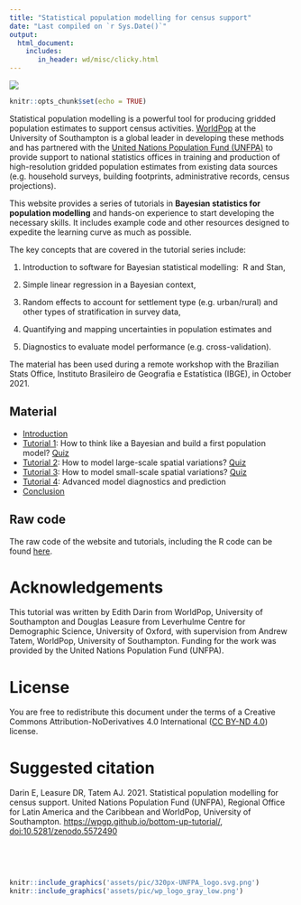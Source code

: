 ```yaml
---
title: "Statistical population modelling for census support"
date: "Last compiled on `r Sys.Date()`"
output: 
  html_document:
    includes:
       in_header: wd/misc/clicky.html
---
```


![](assets/pic/wp_logotype_gray_low.png)

```r
knitr::opts_chunk$set(echo = TRUE)
```

Statistical population modelling is a powerful tool for producing gridded population estimates to support census activities. [WorldPop](https://www.worldpop.org/) at the University of Southampton is a global leader in developing these methods and has partnered with the [United Nations Population Fund (UNFPA)](https://www.unfpa.org/) to provide support to national statistics offices in training and production of high-resolution gridded population estimates from existing data sources (e.g. household surveys, building footprints, administrative records, census projections).

This website provides a series of tutorials in **Bayesian statistics for population modelling** and hands-on experience to start developing the necessary skills. It includes example code and other resources designed to expedite the learning curve as much as possible.

The key concepts that are covered in the tutorial series include:

1.  Introduction to software for Bayesian statistical modelling:  R and Stan,

2.  Simple linear regression in a Bayesian context,

3.  Random effects to account for settlement type (e.g. urban/rural) and other types of stratification in survey data,

4.  Quantifying and mapping uncertainties in population estimates and

5.  Diagnostics to evaluate model performance (e.g. cross-validation).

The material has been used during a remote workshop with the Brazilian Stats Office, Instituto Brasileiro de Geografia e Estatística (IBGE), in October 2021.

## Material

-   [Introduction](tutorials/day1_presentation.html)
-   [Tutorial 1](tutorials/tutorial1/tutorial1_linearRegression.html): How to think like a Bayesian and build a first population model? [Quiz](tutorials/quiz/mcq_tuto1.html)
-   [Tutorial 2](tutorials/tutorial2/tutorial2_hierarchicalModel.html): How to model large-scale spatial variations? [Quiz](tutorials/quiz/mcq_tuto2.html)
-   [Tutorial 3](tutorials/tutorial3/tutorial3_covariates.html): How to model small-scale spatial variations? [Quiz](tutorials/quiz/mcq_tuto3.html)
-   [Tutorial 4](tutorials/tutorial4/tutorial4_diagnosticsPrediction.html): Advanced model diagnostics and prediction
-   [Conclusion](tutorials/day5_presentation.html)

## Raw code

The raw code of the website and tutorials, including the R code can be found [here](https://github.com/wpgp/bottom-up-tutorial).

# Acknowledgements

This tutorial was written by Edith Darin from WorldPop, University of Southampton and Douglas Leasure from Leverhulme Centre for Demographic Science, University of Oxford, with supervision from Andrew Tatem, WorldPop, University of Southampton. Funding for the work was provided by the United Nations Population Fund (UNFPA).

# License

You are free to redistribute this document under the terms of a Creative Commons Attribution-NoDerivatives 4.0 International ([CC BY-ND 4.0](https://creativecommons.org/licenses/by-nd/4.0/)) license.

# Suggested citation

Darin E, Leasure DR, Tatem AJ. 2021. Statistical population modelling for census support. United Nations Population Fund (UNFPA), Regional Office for Latin America and the Caribbean and WorldPop, University of Southampton. <https://wpgp.github.io/bottom-up-tutorial/>, <doi:10.5281/zenodo.5572490>

<br>

<br>

```r
knitr::include_graphics('assets/pic/320px-UNFPA_logo.svg.png')
knitr::include_graphics('assets/pic/wp_logo_gray_low.png')
```
